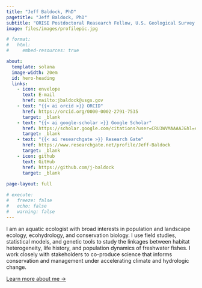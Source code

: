 ```yaml
---
title: "Jeff Baldock, PhD"
pagetitle: "Jeff Baldock, PhD"
subtitle: "ORISE Postdoctoral Reasearch Fellow, U.S. Geological Survey NOROCK"
image: files/images/profilepic.jpg

# format:
#   html:
#     embed-resources: true

about:
  template: solana
  image-width: 20em
  id: hero-heading
  links:
    - icon: envelope
      text: E-mail
      href: mailto:jbaldock@usgs.gov  
    - text: "{{< ai orcid >}} ORCID" 
      href: https://orcid.org/0000-0002-2791-7535
      target: _blank
    - text: "{{< ai google-scholar >}} Google Scholar"
      href: https://scholar.google.com/citations?user=CRU3WVMAAAAJ&hl=en
      target: _blank
    - text: "{{< ai researchgate >}} Research Gate"
      href: https://www.researchgate.net/profile/Jeff-Baldock
      target: _blank
    - icon: github
      text: GitHub
      href: https://github.com/j-baldock  
      target: _blank
  
page-layout: full

# execute: 
#   freeze: false
#   echo: false
#   warning: false
---
```


::: {#hero-heading}
I am an aquatic ecologist with broad interests in population and landscape ecology, ecohydrology, and conservation biology. I use field studies, statistical models, and genetic tools to study the linkages between habitat heterogeneity, life history, and population dynamics of freshwater fishes. I work closely with stakeholders to co-produce science that informs conservation and management under accelerating climate and hydrologic change.

[Learn more about me →](/about/about.html)
:::
